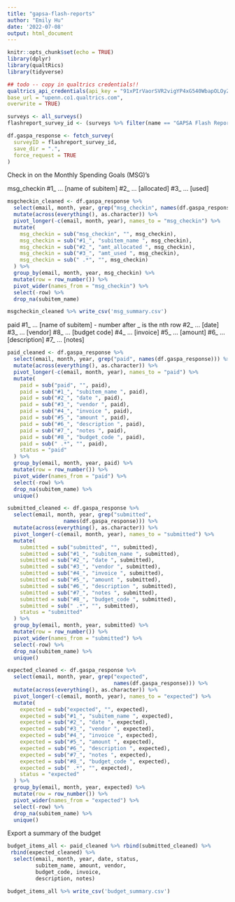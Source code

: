 ```yaml
---
title: "gapsa-flash-reports"
author: "Emily Hu"
date: '2022-07-08'
output: html_document
---
```


```r
knitr::opts_chunk$set(echo = TRUE)
library(dplyr)
library(qualtRics)
library(tidyverse)
```

```r
## todo -- copy in qualtrics credentials!!
qualtrics_api_credentials(api_key = "91xPIrVaorSVR2vigYP4xG540WbapOLOyZoz90Ql",
base_url = "upenn.co1.qualtrics.com",
overwrite = TRUE)

surveys <- all_surveys()
flashreport_survey_id <- (surveys %>% filter(name == "GAPSA Flash Report Form (2022-23)"))$id
```

```r
df.gaspa_response <- fetch_survey(
  surveyID = flashreport_survey_id,
  save_dir = ".",
  force_request = TRUE
)
```

Check in on the Monthly Spending Goals (MSG)'s

msg_checkin
#1_ ... [name of subitem]
#2_ ... [allocated]
#3_ ... [used]

```r
msgcheckin_cleaned <- df.gaspa_response %>%
  select(email, month, year, grep("msg_checkin", names(df.gaspa_response))) %>%
  mutate(across(everything(), as.character)) %>%
  pivot_longer(-c(email, month, year), names_to = "msg_checkin") %>%
  mutate(
    msg_checkin = sub("msg_checkin", "", msg_checkin),
    msg_checkin = sub("#1_", "subitem_name ", msg_checkin),
    msg_checkin = sub("#2_", "amt_allocated ", msg_checkin),
    msg_checkin = sub("#3_", "amt_used ", msg_checkin),
    msg_checkin = sub(" .*", "", msg_checkin)
  ) %>%
  group_by(email, month, year, msg_checkin) %>%
  mutate(row = row_number()) %>%
  pivot_wider(names_from = "msg_checkin") %>%
  select(-row) %>%
  drop_na(subitem_name)
```

```r
msgcheckin_cleaned %>% write_csv('msg_summary.csv')
```


paid
#1_ ... [name of subitem]
- number after _ is the nth row
#2_ ... [date]
#3_ ... [vendor]
#8_ ... [budget code]
#4_ ... [invoice]
#5_ ... [amount]
#6_ ... [description]
#7_ ... [notes]

```r
paid_cleaned <- df.gaspa_response %>%
  select(email, month, year, grep("paid", names(df.gaspa_response))) %>%
  mutate(across(everything(), as.character)) %>%
  pivot_longer(-c(email, month, year), names_to = "paid") %>%
  mutate(
    paid = sub("paid", "", paid),
    paid = sub("#1_", "subitem_name ", paid),
    paid = sub("#2_", "date ", paid),
    paid = sub("#3_", "vendor ", paid),
    paid = sub("#4_", "invoice ", paid),
    paid = sub("#5_", "amount ", paid),
    paid = sub("#6_", "description ", paid),
    paid = sub("#7_", "notes ", paid),
    paid = sub("#8_", "budget_code ", paid),
    paid = sub(" .*", "", paid),
    status = "paid"
  ) %>%
  group_by(email, month, year, paid) %>%
  mutate(row = row_number()) %>%
  pivot_wider(names_from = "paid") %>%
  select(-row) %>%
  drop_na(subitem_name) %>%
  unique()

submitted_cleaned <- df.gaspa_response %>%
  select(email, month, year, grep("submitted", 
                  names(df.gaspa_response))) %>%
  mutate(across(everything(), as.character)) %>%
  pivot_longer(-c(email, month, year), names_to = "submitted") %>%
  mutate(
    submitted = sub("submitted", "", submitted),
    submitted = sub("#1_", "subitem_name ", submitted),
    submitted = sub("#2_", "date ", submitted),
    submitted = sub("#3_", "vendor ", submitted),
    submitted = sub("#4_", "invoice ", submitted),
    submitted = sub("#5_", "amount ", submitted),
    submitted = sub("#6_", "description ", submitted),
    submitted = sub("#7_", "notes ", submitted),
    submitted = sub("#8_", "budget_code ", submitted),
    submitted = sub(" .*", "", submitted),
    status = "submitted"
  ) %>%
  group_by(email, month, year, submitted) %>%
  mutate(row = row_number()) %>%
  pivot_wider(names_from = "submitted") %>%
  select(-row) %>%
  drop_na(subitem_name) %>%
  unique()

expected_cleaned <- df.gaspa_response %>%
  select(email, month, year, grep("expected", 
                                  names(df.gaspa_response))) %>%
  mutate(across(everything(), as.character)) %>%
  pivot_longer(-c(email, month, year), names_to = "expected") %>%
  mutate(
    expected = sub("expected", "", expected),
    expected = sub("#1_", "subitem_name ", expected),
    expected = sub("#2_", "date ", expected),
    expected = sub("#3_", "vendor ", expected),
    expected = sub("#4_", "invoice ", expected),
    expected = sub("#5_", "amount ", expected),
    expected = sub("#6_", "description ", expected),
    expected = sub("#7_", "notes ", expected),
    expected = sub("#8_", "budget_code ", expected),
    expected = sub(" .*", "", expected),
    status = "expected"
  ) %>%
  group_by(email, month, year, expected) %>%
  mutate(row = row_number()) %>%
  pivot_wider(names_from = "expected") %>%
  select(-row) %>%
  drop_na(subitem_name) %>%
  unique()
```

Export a summary of the budget

```r
budget_items_all <- paid_cleaned %>% rbind(submitted_cleaned) %>%
 rbind(expected_cleaned) %>% 
  select(email, month, year, date, status,
         subitem_name, amount, vendor,
         budget_code, invoice,
         description, notes)

budget_items_all %>% write_csv('budget_summary.csv')
```
